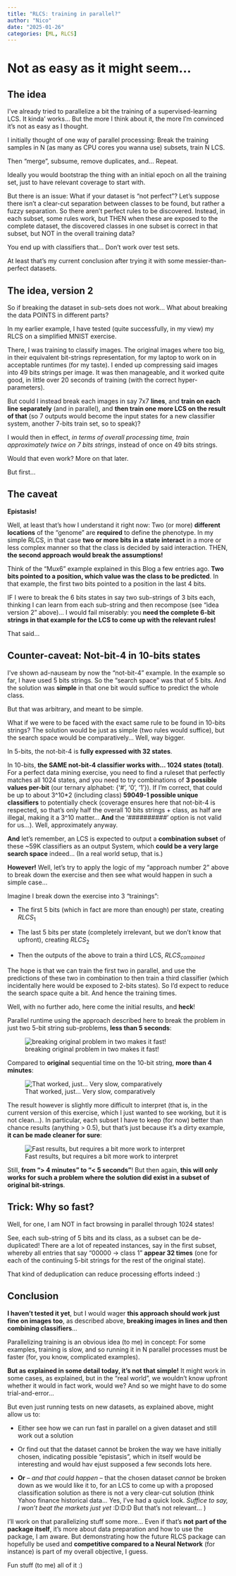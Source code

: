 ```yaml
---
title: "RLCS: training in parallel?"
author: "Nico"
date: "2025-01-26"
categories: [ML, RLCS]
---
```


# Not as easy as it might seem...

## The idea

I've already tried to parallelize a bit the training of a supervised-learning LCS. It kinda' works... But the more I think about it, the more I'm convinced it's not as easy as I thought.

I initially thought of one way of parallel processing: Break the training samples in N (as many as CPU cores you wanna use) subsets, train N LCS.

Then "merge", subsume, remove duplicates, and... Repeat.

Ideally you would bootstrap the thing with an initial epoch on all the training set, just to have relevant coverage to start with.

But there is an issue: What if your dataset is "not perfect"? Let's suppose there isn't a clear-cut separation between classes to be found, but rather a fuzzy separation. So there aren't perfect rules to be discovered. Instead, in each subset, some rules work, but THEN when these are exposed to the complete dataset, the discovered classes in one subset is correct in that subset, but NOT in the overall training data?

You end up with classifiers that... Don't work over test sets.

At least that's my current conclusion after trying it with some messier-than-perfect datasets.

## The idea, version 2

So if breaking the dataset in sub-sets does not work... What about breaking the data POINTS in different parts?

In my earlier example, I have tested (quite successfully, in my view) my RLCS on a simplified MNIST exercise.

There, I was training to classify images. The original images where too big, in their equivalent bit-strings representation, for my laptop to work on in acceptable runtimes (for my taste). I ended up compressing said images into 49 bits strings per image. It was then manageable, and it worked quite good, in little over 20 seconds of training (with the correct hyper-parameters).

But could I instead break each images in say 7x7 **lines**, and **train on each line separately** (and in parallel), and **then train one more LCS on the result of that** (so 7 outputs would become the input states for a new classifier system, another 7-bits train set, so to speak)?

I would then in effect, *in terms of overall processing time, train approximately twice on 7 bits strings*, instead of once on 49 bits strings.

Would that even work? More on that later.

But first...

## The caveat

**Epistasis!**

Well, at least that's how I understand it right now: Two (or more) **different locations** of the "genome" are **required** to define the phenotype. In my simple RLCS, in that case **two or more bits in a state interact** in a more or less complex manner so that the class is decided by said interaction. THEN, **the second approach would break the assumptions!**

Think of the "Mux6" example explained in this Blog a few entries ago. **Two bits pointed to a position, which value was the class to be predicted**. In that example, the first two bits pointed to a position in the last 4 bits.

IF I were to break the 6 bits states in say two sub-strings of 3 bits each, thinking I can learn from each sub-string and then recompose (see "idea version 2" above)... I would fail miserably: you **need the complete 6-bit strings in that example for the LCS to come up with the relevant rules!**

That said...

## Counter-caveat: Not-bit-4 in 10-bits states

I've shown ad-nauseam by now the "not-bit-4" example. In the example so far, I have used 5 bits strings. So the "search space" was that of 5 bits. And the solution was **simple** in that one bit would suffice to predict the whole class.

But that was arbitrary, and meant to be simple.

What if we were to be faced with the exact same rule to be found in 10-bits strings? The solution would be just as simple (two rules would suffice), but the search space would be comparatively... Well, way bigger.

In 5-bits, the not-bit-4 is **fully expressed with 32 states**.

In 10-bits, **the SAME not-bit-4 classifier works with... 1024 states (total)**. For a perfect data mining exercise, you need to find a ruleset that perfectly matches all 1024 states, and you need to try combinations of **3 possible values per-bit** (our ternary alphabet: {'\#', '0', '1'}). If I'm correct, that could be up to about 3\^10\*2 (including class) **59049-1 possible unique classifiers** to potentially check (coverage ensures here that not-bit-4 is respected, so that's only half the overall 10 bits strings + class, as half are illegal, making it a 3\^10 matter... **And** the '\##########' option is not valid for us...). Well, approximately anyway.

**And** let's remember, an LCS is expected to output a **combination subset** of these \~59K classifiers as an output System, which **could be a very large search space** indeed... (In a real world setup, that is.)

**However!** Well, let's try to apply the logic of my "approach number 2" above to break down the exercise and then see what would happen in such a simple case...

Imagine I break down the exercise into 3 "trainings":

-   The first 5 bits (which in fact are more than enough) per state, creating $RLCS_1$

-   The last 5 bits per state (completely irrelevant, but we don't know that upfront), creating $RLCS_2$

-   Then the outputs of the above to train a third LCS, $RLCS_{combined}$

The hope is that we can train the first two in parallel, and use the predictions of these two in combination to then train a third classifier (which incidentally here would be exposed to 2-bits states). So I'd expect to reduce the search space quite a bit. And hence the training times.

Well, with no further ado, here come the initial results, and **heck**!

Parallel runtime using the approach described here to break the problem in just two 5-bit string sub-problems, **less than 5 seconds**:

![breaking original problem in two makes it fast!](break_type_II_runtime.jpg)

Compared to **original** sequential time on the 10-bit string, **more than 4 minutes**:

![That worked, just... Very slow, comparatively](not_bit_4_10_sequential.jpg)

The result however is slightly more difficult to interpret (that is, in the current version of this exercise, which I just wanted to see working, but it is not clean...). In particular, each subset I have to keep (for now) better than chance results (anything \> 0.5), but that's just because it's a dirty example, **it can be made cleaner for sure**:

![Fast results, but requires a bit more work to interpret](break_type_II_results.jpg)

Still, **from "\> 4 minutes" to "\< 5 seconds"**! But then again, **this will only works for such a problem where the solution did exist in a subset of original bit-strings**.

## Trick: Why so fast?

Well, for one, I am NOT in fact browsing in parallel through 1024 states!

See, each sub-string of 5 bits and its class, as a subset can be de-duplicated! There are a lot of repeated instances, say in the first subset, whereby all entries that say "00000 -\> class 1" **appear 32 times** (one for each of the continuing 5-bit strings for the rest of the original state).

That kind of deduplication can reduce processing efforts indeed :)

## Conclusion

**I haven't tested it yet**, but I would wager **this approach should work just fine on images too**, as described above, **breaking images in lines and then combining classifiers**...

Parallelizing training is an obvious idea (to me) in concept: For some examples, training is slow, and so running it in N parallel processes must be faster (for, you know, complicated examples).

**But as explained in some detail today, it's not that simple!** It might work in some cases, as explained, but in the "real world", we wouldn't know upfront whether it would in fact work, would we? And so we might have to do some trial-and-error...

But even just running tests on new datasets, as explained above, might allow us to:

-   Either see how we can run fast in parallel on a given dataset and still work out a solution

-   Or find out that the dataset cannot be broken the way we have initially chosen, indicating possible "epistasis", which in itself would be interesting and would hav ejust supposed a few seconds lots here.

-   **Or** – *and that could happen* – that the chosen dataset *cannot* be broken down as we would like it to, for an LCS to come up with a proposed classification solution as there is not a very clear-cut solution (think Yahoo finance historical data... Yes, I've had a quick look. *Suffice to say, I won't beat the markets just yet* :D:D:D But that's not relevant... )

I'll work on that parallelizing stuff some more... Even if that's **not** **part of the package itself**, it's more about data preparation and how to use the package, I am aware. But demonstrating how the future RLCS package can hopefully be used and **competitive compared to a Neural Network** (for instance) is part of my overall objective, I guess.

Fun stuff (to me) all of it :)
